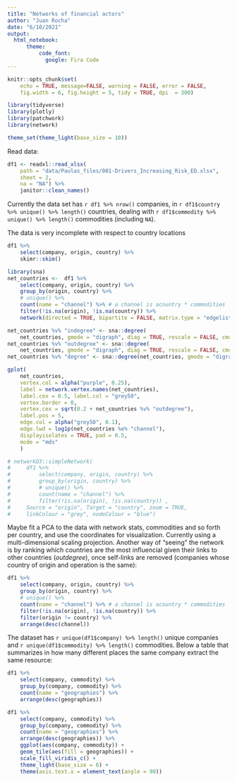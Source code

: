 ```yaml
---
title: "Networks of financial actors"
author: "Juan Rocha"
date: "6/10/2021"
output: 
  html_notebook:
      theme:
          code_font:
            google: Fira Code
---
```


```r
knitr::opts_chunk$set(
    echo = TRUE, message=FALSE, warning = FALSE, error = FALSE,
    fig.width = 6, fig.height = 5, tidy = TRUE, dpi  = 300)
```

```r
library(tidyverse)
library(plotly)
library(patchwork)
library(network)

theme_set(theme_light(base_size = 10))
```

Read data:

```r
df1 <- readxl::read_xlsx(
    path = "data/Paulas_files/001-Drivers_Increasing_Risk_ED.xlsx",
    sheet = 2,
    na = "NA") %>% 
    janitor::clean_names()

```

Currently the data set has `r df1 %>% nrow()` companies, in `r df1$country %>% unique() %>% length()` countries, dealing with `r df1$commodity %>% unique() %>% length()` commodities (including `NA`).

The data is very incomplete with respect to country locations

```r
df1 %>% 
    select(company, origin, country) %>% 
    skimr::skim()
```

```r
library(sna)
net_countries <-  df1 %>% 
    select(company, origin, country) %>% 
    group_by(origin, country) %>% 
    # unique() %>% 
    count(name = "channel") %>% # a channel is acountry * commodities
    filter(!is.na(origin), !is.na(country)) %>% 
    network(directed = TRUE, bipartite = FALSE, matrix.type = "edgelist", ignore.eval=FALSE, loops = FALSE)

net_countries %v% "indegree" <- sna::degree(
    net_countries, gmode = "digraph", diag = TRUE, rescale = FALSE, cmode = "indegree")
net_countries %v% "outdegree" <- sna::degree(
    net_countries, gmode = "digraph", diag = TRUE, rescale = FALSE, cmode = "outdegree")
net_countries %v% "degree" <- sna::degree(net_countries, gmode = "digraph", diag = TRUE, rescale = FALSE)

gplot(
    net_countries,
    vertex.col = alpha("purple", 0.25),
    label = network.vertex.names(net_countries),
    label.cex = 0.5, label.col = "grey50",
    vertex.border = 0, 
    vertex.cex = sqrt(0.2 + net_countries %v% "outdegree"),
    label.pos = 5,
    edge.col = alpha("grey50", 0.1),
    edge.lwd = log1p(net_countries %e% "channel"),
    displayisolates = TRUE, pad = 0.5,
    mode = "mds"
    )

# networkD3::simpleNetwork(
#     df1 %>%
#         select(company, origin, country) %>%
#         group_by(origin, country) %>%
#         # unique() %>%
#         count(name = "channel") %>% 
#         filter(!is.na(origin), !is.na(country)) ,
#     Source = "origin", Target = "country", zoom = TRUE,
#     linkColour = "grey", nodeColour = "blue")

```
Maybe fit a PCA to the data with network stats, commodities and so forth per country, and use the coordinates for visualization. Currently using a multi-dimensional scaling projection. Another way of "seeing" the network is by ranking which countries are the most influencial given their links to other countries (_outdegree_), once self-links are removed (companies whose country of origin and operation is the same):

```r
df1 %>% 
    select(company, origin, country) %>% 
    group_by(origin, country) %>% 
    # unique() %>% 
    count(name = "channel") %>% # a channel is acountry * commodities
    filter(!is.na(origin), !is.na(country)) %>% 
    filter(origin != country) %>% 
    arrange(desc(channel))
```

The dataset has `r unique(df1$company) %>% length()` unique companies and `r unique(df1$commodity) %>% length()` commodities. Below a table that summarizes in how many different places the same company extract the same resource:

```r
df1 %>% 
    select(company, commodity) %>% 
    group_by(company, commodity) %>% 
    count(name = "geographies") %>% 
    arrange(desc(geographies))
```



```r
df1 %>% 
    select(company, commodity) %>% 
    group_by(company, commodity) %>% 
    count(name = "geographies") %>% 
    arrange(desc(geographies)) %>% 
    ggplot(aes(company, commodity)) +
    geom_tile(aes(fill = geographies)) +
    scale_fill_viridis_c() +
    theme_light(base_size = 6) +
    theme(axis.text.x = element_text(angle = 90)) 
```

